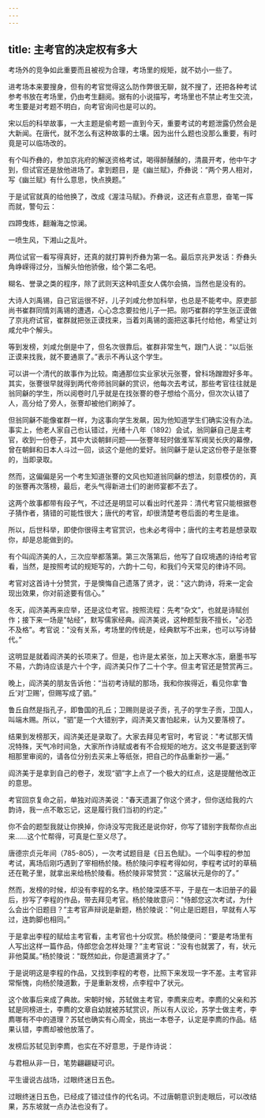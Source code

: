 ```yaml
---
---
---
```

title: 主考官的决定权有多大
---




考场外的竞争如此重要而且被视为合理，考场里的规矩，就不妨小一些了。

进考场本来要搜身，但有的考官觉得这么防作弊很无聊，就不搜了，还把各种考试参考书放在考场里，仍由考生翻阅。据有的小说描写，考场里也不禁止考生交流，考生要是对考题不明白，向考官询问也是可以的。

宋以后的科举故事，一大主题是偷考题一直到今天，重要考试的考题泄露仍然会是大新闻。在唐代，就不怎么有这种故事的土壤。因为出什么题也没那么重要，有时竟是可以临场改的。

有个叫乔彝的，参加京兆府的解送资格考试，喝得醉醺醺的，清晨开考，他中午才到，但试官还是放他进场了。拿到题目，是《幽兰赋》，乔彝说：“两个男人相对，写《幽兰赋》有什么意思，快点换题。”

于是试官就真的给他换了，改成《渥洼马赋》。乔彝说，这还有点意思，奋笔一挥而就，警句云：

四蹄曳练，翻瀚海之惊澜。

一喷生风，下湘山之乱叶。

两位试官一看写得真好，还真的就打算判乔彝为第一名。最后京兆尹发话：乔彝头角峥嵘得过分，当解头怕他骄傲，给个第二名吧。

糊名、誉录之类的程序，除了武则天这种叽歪女人偶尔会搞，当然也是没有的。

大诗人刘禹锡，自己官运很不好，儿子刘咸允参加科举，也总是不能考中。原吏部尚书崔群同情刘禹锡的遭遇，心心念念要拉他儿子一把。刚巧崔群的学生张正谟做了京兆府试官，崔群就把张正谟找来，当着刘禹锡的面把这事托付给他，希望让刘咸允中个解头。

等到发榜，刘咸允倒是中了，但名次很靠后。崔群非常生气，跟门人说：“以后张正谟来找我，就不要通禀了。”表示不再认这个学生。

可以讲一个清代的故事作为比较。南通那位实业家状元张謇，曾科场蹭蹬好多年。其实，张謇很早就得到两代帝师翁同龢的赏识，他每次去考试，那些考官往往就是翁同龢的学生，所以阅卷时几乎就是在找张謇的卷子想给个高分，但次次认错了人，高分给了旁人，张謇却被他们刷掉了。

但翁同龢不能像崔群一样，为这事向学生发飙，因为他知道学生们确实没有办法。事实上，他老人家自己也认错过，光绪十八年（1892）会试，翁同龢自己是主考官，收到一份卷子，其中大谈朝鲜问题——张謇年轻时做淮军军阀吴长庆的幕僚，曾在朝鲜和日本人斗过一回，谈这个是他的爱好。翁同龢于是认定这份卷子是张謇的，当即录取。

然而，这偏偏是另一个考生知道张謇的文风也知道翁同龢的想法，刻意模仿的，真的张謇再次落榜，最后，老头气得新进士们的谢师宴都不去了。

这两个故事都带有段子气，不过还是明显可以看出时代差异：清代考官只能根据卷子猜作者，猜错的可能性很大；唐代的考官，却很清楚考卷后面的考生是谁。

所以，后世科举，即使你很得主考官赏识，也未必考得中；唐代的主考若是想录取你，却是总能做到的。

有个叫阎济美的人，三次应举都落第。第三次落第后，他写了自叹境遇的诗给考官看，当然，是按照考试的规矩写的，六韵十二句，和我们今天常见的律诗不同。

考官对这首诗十分赞赏，于是懊悔自己遗落了贤才，说："这六韵诗，将来一定会现出效果，你对前途要有信心。”

冬天，阎济美再来应举，还是这位考官。按照流程：先考“杂文”，也就是诗赋创作；接下来一场是"帖经”，默写儒家经典。阎济美说，这种题型我不擅长，"必恐不及格”。考官说："没有关系，考场里的传统是，经典默写不出来，也可以写诗替代。”

这明显是就着阎济美的长项来了。但是，也许是太紧张，加上天寒水冻，磨墨书写不易，六韵诗应该是六十个字，阎济美只作了二十个字。但主考官还是赞赏再三。

晚上，阎济美的朋友告诉他：“当初考诗赋的那场，我和你挨得近，看见你拿’鲁丘’对’卫赐’，但赐写成了驷。”

鲁丘自然是指孔子，即鲁国的孔丘；卫赐则是说子贡，孔子的学生子贡，卫国人，叫端木赐。所以，“驷”是一个大错别字，阎济美又害怕起来，认为又要落榜了。

结果到发榜那天，阎济美还是录取了。大家去拜见考官时，考官说："考试那天情况特殊，天气冷时间急，大家所作诗赋或者有不合规矩的地方。这文书是要送到宰相那里审阅的，请各位分别去买来上等纸张，把自己的作品重新抄一遍。”

阎济美于是拿到自己的卷子，发现“驷”字上点了一个极大的红点，这是提醒他改正的意思。

考官回京复命之前，单独对阎济美说："春天遗漏了你这个贤才，但你送给我的六韵诗，我一点不敢忘记，这是履行我们当初的约定。”

你不会的题型我就让你换掉，你诗没写完我还是说你好，你写了错别字我帮你点出来……这个忙帮得，可真是仁至义尽了。

唐德宗贞元年间（785-805），一次考试题目是《日五色赋》。一个叫李程的参加考试，离场后刚巧遇到了宰相杨於陵。杨於陵问李程考得如何，李程考试时的草稿还在靴子里，就拿出来给杨於陵看。杨於陵非常赞赏："这届状元是你的了。”

然而，发榜的时候，却没有李程的名字。杨於陵深感不平，于是在一本旧册子的最后，抄写了李程的作品，带去拜见考官。杨於陵故意问："侍郎您这次考试，为什么会出个旧题目？”主考官声辩说是新题，杨於陵说："何止是旧题目，早就有人写过，连韵脚也相同。”

于是拿出李程的赋给主考官看，主考官也十分叹赏。杨於陵便问：“要是考场里有人写出这样一篇作品，侍郎您会怎样处理？”主考官说："没有也就罢了，有，状元非他莫属。”杨於陵说："既然如此，你是遗漏贤才了。”

于是说明这是李程的作品，又找到李程的考卷，比照下来发现一字不差。主考官非常惭愧，向杨於陵道歉，于是重新发榜，点李程中了状元。

这个故事后来成了典故。宋朝时候，苏轼做主考官，李廌来应考。李廌的父亲和苏轼是同榜进士，李廌的文章自幼就被苏轼赏识，所以有人议论，苏学士做主考，李廌哪有不中的道理？苏轼也确实有心周全，挑出一本卷子，认定是李廌的作品。结果认错，李廌却被他放落了。

发榜后苏轼见到李廌，也实在不好意思，于是作诗说：

与君相从非一日，笔势翩翩疑可识。

平生谩说古战场，过眼终迷日五色。

过眼终迷日五色，已经成了错过佳作的代名词。不过唐朝意识到走眼后，可以改结果，苏东坡就一点办法也没有了。